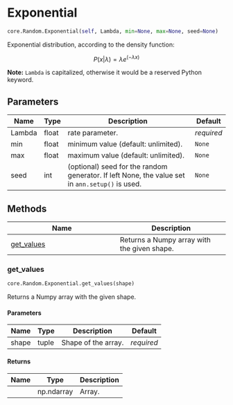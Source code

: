 # Exponential { #ANNarchy.core.Random.Exponential }

```python
core.Random.Exponential(self, Lambda, min=None, max=None, seed=None)
```

Exponential distribution, according to the density function:

$$P(x | \lambda) = \lambda e^{(-\lambda x )}$$

**Note:** ``Lambda`` is capitalized, otherwise it would be a reserved Python keyword.

## Parameters {.doc-section .doc-section-parameters}

| Name   | Type   | Description                                                                                     | Default    |
|--------|--------|-------------------------------------------------------------------------------------------------|------------|
| Lambda | float  | rate parameter.                                                                                 | _required_ |
| min    | float  | minimum value (default: unlimited).                                                             | `None`     |
| max    | float  | maximum value (default: unlimited).                                                             | `None`     |
| seed   | int    | (optional) seed for the random generator. If left None, the value set in `ann.setup()` is used. | `None`     |

## Methods

| Name | Description |
| --- | --- |
| [get_values](#ANNarchy.core.Random.Exponential.get_values) | Returns a Numpy array with the given shape. |

### get_values { #ANNarchy.core.Random.Exponential.get_values }

```python
core.Random.Exponential.get_values(shape)
```

Returns a Numpy array with the given shape.

#### Parameters {.doc-section .doc-section-parameters}

| Name   | Type   | Description         | Default    |
|--------|--------|---------------------|------------|
| shape  | tuple  | Shape of the array. | _required_ |

#### Returns {.doc-section .doc-section-returns}

| Name   | Type       | Description   |
|--------|------------|---------------|
|        | np.ndarray | Array.        |